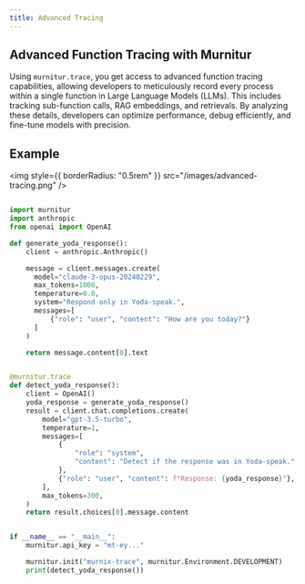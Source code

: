 ```yaml
---
title: Advanced Tracing
---
```


## Advanced Function Tracing with Murnitur

Using `murnitur.trace`, you get access to advanced function tracing capabilities, allowing developers to meticulously record every process within a single function in Large Language Models (LLMs). This includes tracking sub-function calls, RAG embeddings, and retrievals. By analyzing these details, developers can optimize performance, debug efficiently, and fine-tune models with precision.

## Example

<img style={{ borderRadius: "0.5rem" }} src="/images/advanced-tracing.png" />

<CodeGroup>

```python python

import murnitur
import anthropic
from openai import OpenAI

def generate_yoda_response():
    client = anthropic.Anthropic()

    message = client.messages.create(
      model="claude-3-opus-20240229",
      max_tokens=1000,
      temperature=0.0,
      system="Respond only in Yoda-speak.",
      messages=[
          {"role": "user", "content": "How are you today?"}
      ]
    )

    return message.content[0].text


@murnitur.trace
def detect_yoda_response():
    client = OpenAI()
    yoda_response = generate_yoda_response()
    result = client.chat.completions.create(
        model="gpt-3.5-turbo",
        temperature=1,
        messages=[
            {
                "role": "system",
                "content": "Detect if the response was in Yoda-speak.",
            },
            {"role": "user", "content": f"Response: {yoda_response}"},
        ],
        max_tokens=300,
    )
    return result.choices[0].message.content


if __name__ == "__main__":
    murnitur.api_key = "mt-ey..."

    murnitur.init("murnix-trace", murnitur.Environment.DEVELOPMENT)
    print(detect_yoda_response())

```

</CodeGroup>
